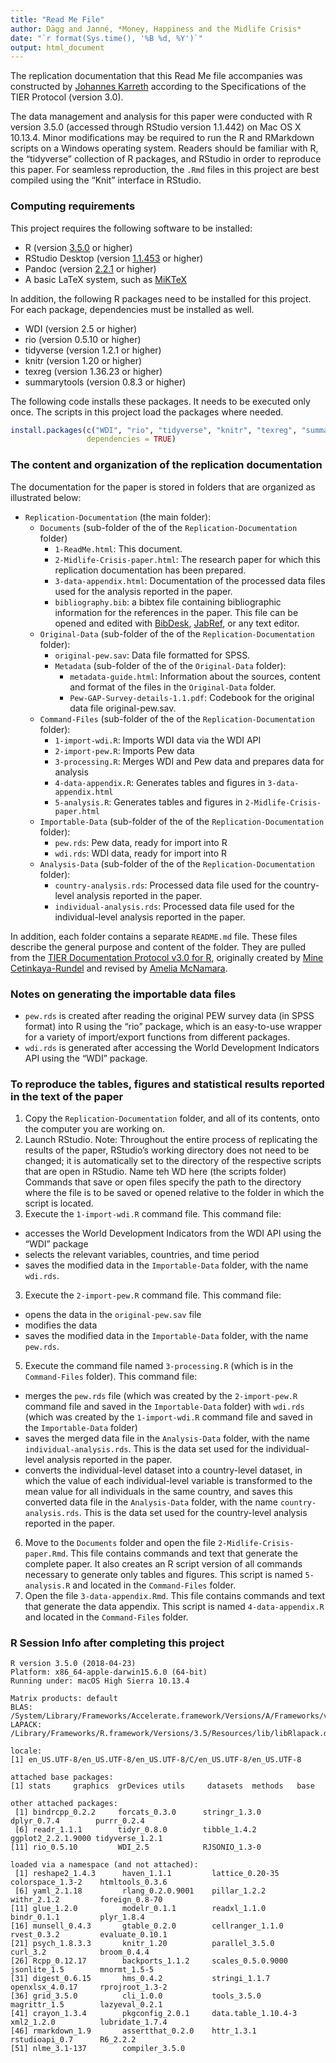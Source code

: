 ```yaml
---
title: "Read Me File"
author: Dägg and Janné, *Money, Happiness and the Midlife Crisis*
date: "`r format(Sys.time(), '%B %d, %Y')`"
output: html_document
---
```


The replication documentation that this Read Me file accompanies was constructed by [Johannes Karreth](www.jkarreth.net) according to the Specifications of the TIER Protocol (version 3.0).

The data management and analysis for this paper were conducted with R version 3.5.0 (accessed through RStudio version 1.1.442) on Mac OS X 10.13.4. Minor modifications may be required to run the R and RMarkdown scripts on a Windows operating system. Readers should be familiar with R, the "tidyverse" collection of R packages, and RStudio in order to reproduce this paper. For seamless reproduction, the `.Rmd` files in this project are best compiled using the "Knit" interface in RStudio.

### Computing requirements

This project requires the following software to be installed:

- R (version [3.5.0](https://cran.r-project.org) or higher)
- RStudio Desktop (version [1.1.453](https://www.rstudio.com/products/rstudio/download/) or higher)
- Pandoc (version [2.2.1](https://pandoc.org/installing.html) or higher)
- A basic LaTeX system, such as [MiKTeX](https://miktex.org/download)

In addition, the following R packages need to be installed for this project. For each package, dependencies must be installed as well. 

- WDI (version 2.5 or higher)
- rio (version 0.5.10 or higher)
- tidyverse (version 1.2.1 or higher)
- knitr (version 1.20 or higher)
- texreg (version 1.36.23 or higher)
- summarytools (version 0.8.3 or higher)

The following code installs these packages. It needs to be executed only once. The scripts in this project load the packages where needed.

```r
install.packages(c("WDI", "rio", "tidyverse", "knitr", "texreg", "summarytools"),
                 dependencies = TRUE)
```

### The content and organization of the replication documentation

The documentation for the paper is stored in folders that are organized as illustrated below:

- `Replication-Documentation` (the main folder):
  + `Documents` (sub-folder of the of the `Replication-Documentation` folder)
    * `1-ReadMe.html`: This document.
    * `2-Midlife-Crisis-paper.html`: The research paper for which this replication documentation has been prepared.
    * `3-data-appendix.html`: Documentation of the processed data files used for the analysis reported in the paper.
    * `bibliography.bib`: a bibtex file containing bibliographic information for the references in the paper. This file can be opened and edited with [BibDesk](https://bibdesk.sourceforge.io), [JabRef](http://jabref.sourceforge.net/), or any text editor.
  + `Original-Data` (sub-folder of the of the `Replication-Documentation` folder):
    * `original-pew.sav`: Data file formatted for SPSS.
    * `Metadata` (sub-folder of the of the `Original-Data` folder):
      + `metadata-guide.html`: Information about the sources, content and format of the files in the `Original-Data` folder.
      + `Pew-GAP-Survey-details-1.1.pdf`: Codebook for the original data file original-pew.sav.
  + `Command-Files` (sub-folder of the of the `Replication-Documentation` folder):
    * `1-import-wdi.R`: Imports WDI data via the WDI API
    * `2-import-pew.R`: Imports Pew data
    * `3-processing.R`: Merges WDI and Pew data and prepares data for analysis
    * `4-data-appendix.R`: Generates tables and figures in `3-data-appendix.html`
    * `5-analysis.R`: Generates tables and figures in `2-Midlife-Crisis-paper.html`
  + `Importable-Data` (sub-folder of the of the `Replication-Documentation` folder): 
    * `pew.rds`: Pew data, ready for import into R
    * `wdi.rds`: WDI data, ready for import into R
  + `Analysis-Data` (sub-folder of the of the `Replication-Documentation` folder):
    * `country-analysis.rds`: Processed data file used for the country-level analysis reported in the paper.
    * `individual-analysis.rds`: Processed data file used for the individual-level analysis reported in the paper.
    
In addition, each folder contains a separate `README.md` file. These files describe the general purpose and content of the folder. They are pulled from the [TIER Documentation Protocol v3.0 for R](https://github.com/ProjectTIER/ProjectTIER_R), originally created by [Mine Cetinkaya-Rundel](https://github.com/mine-cetinkaya-rundel) and revised by [Amelia McNamara](https://github.com/AmeliaMN).

### Notes on generating the importable data files

- `pew.rds` is created after reading the original PEW survey data (in SPSS format) into R using the "rio" package, which is an easy-to-use wrapper for a variety of import/export functions from different packages.
- `wdi.rds` is generated after accessing the World Development Indicators API using the "WDI" package.

### To reproduce the tables, figures and statistical results reported in the text of the paper

1. Copy the `Replication-Documentation` folder, and all of its contents, onto the computer you are working on.
2. Launch RStudio. Note: Throughout the entire process of replicating the results of the paper, RStudio's working directory does not need to be changed; it is automatically set to the directory of the respective scripts that are open in RStudio. Name teh WD here (the scripts folder) Commands that save or open files specify the path to the directory where the file is to be saved or opened relative to the folder in which the script is located.
3. Execute the `1-import-wdi.R` command file. This command file:
  - accesses the World Development Indicators from the WDI API using the "WDI" package
  - selects the relevant variables, countries, and time period
  - saves the modified data in the `Importable-Data` folder, with the name `wdi.rds`.
3. Execute the `2-import-pew.R` command file. This command file:
  - opens the data in the `original-pew.sav` file
  - modifies the data
  - saves the modified data in the `Importable-Data` folder, with the name `pew.rds`.  
5. Execute the command file named `3-processing.R` (which is in the `Command-Files` folder). This command file:
  - merges the `pew.rds` file (which was created by the `2-import-pew.R` command file and saved in the `Importable-Data` folder) with `wdi.rds` (which was created by the `1-import-wdi.R` command file and saved in the `Importable-Data` folder)
  - saves the merged data file in the `Analysis-Data` folder, with the name `individual-analysis.rds`. This is the data set used for the individual-level analysis reported in the paper.
  - converts the individual-level dataset into a country-level dataset, in which the value of each individual-level variable is transformed to the mean value for all individuals in the same country, and saves this converted data file in the `Analysis-Data` folder, with the name `country-analysis.rds`. This is the data set used for the country-level analysis reported in the paper.
6. Move to the `Documents` folder and open the file `2-Midlife-Crisis-paper.Rmd`. This file contains commands and text that generate the complete paper. It also creates an R script version of all commands necessary to generate only tables and figures. This script is named `5-analysis.R` and located in the `Command-Files` folder.
7. Open the file `3-data-appendix.Rmd`. This file contains commands and text that generate the data appendix. This script is named `4-data-appendix.R` and located in the `Command-Files` folder.

### R Session Info after completing this project

```
R version 3.5.0 (2018-04-23)
Platform: x86_64-apple-darwin15.6.0 (64-bit)
Running under: macOS High Sierra 10.13.4

Matrix products: default
BLAS: /System/Library/Frameworks/Accelerate.framework/Versions/A/Frameworks/vecLib.framework/Versions/A/libBLAS.dylib
LAPACK: /Library/Frameworks/R.framework/Versions/3.5/Resources/lib/libRlapack.dylib

locale:
[1] en_US.UTF-8/en_US.UTF-8/en_US.UTF-8/C/en_US.UTF-8/en_US.UTF-8

attached base packages:
[1] stats     graphics  grDevices utils     datasets  methods   base     

other attached packages:
 [1] bindrcpp_0.2.2     forcats_0.3.0      stringr_1.3.0      dplyr_0.7.4        purrr_0.2.4       
 [6] readr_1.1.1        tidyr_0.8.0        tibble_1.4.2       ggplot2_2.2.1.9000 tidyverse_1.2.1   
[11] rio_0.5.10         WDI_2.5            RJSONIO_1.3-0     

loaded via a namespace (and not attached):
 [1] reshape2_1.4.3      haven_1.1.1         lattice_0.20-35     colorspace_1.3-2    htmltools_0.3.6    
 [6] yaml_2.1.18         rlang_0.2.0.9001    pillar_1.2.2        withr_2.1.2         foreign_0.8-70     
[11] glue_1.2.0          modelr_0.1.1        readxl_1.1.0        bindr_0.1.1         plyr_1.8.4         
[16] munsell_0.4.3       gtable_0.2.0        cellranger_1.1.0    rvest_0.3.2         evaluate_0.10.1    
[21] psych_1.8.3.3       knitr_1.20          parallel_3.5.0      curl_3.2            broom_0.4.4        
[26] Rcpp_0.12.17        backports_1.1.2     scales_0.5.0.9000   jsonlite_1.5        mnormt_1.5-5       
[31] digest_0.6.15       hms_0.4.2           stringi_1.1.7       openxlsx_4.0.17     rprojroot_1.3-2    
[36] grid_3.5.0          cli_1.0.0           tools_3.5.0         magrittr_1.5        lazyeval_0.2.1     
[41] crayon_1.3.4        pkgconfig_2.0.1     data.table_1.10.4-3 xml2_1.2.0          lubridate_1.7.4    
[46] rmarkdown_1.9       assertthat_0.2.0    httr_1.3.1          rstudioapi_0.7      R6_2.2.2           
[51] nlme_3.1-137        compiler_3.5.0  
```
